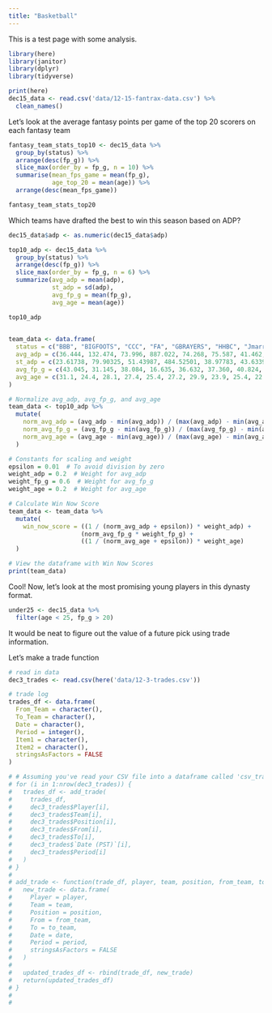 ```yaml
---
title: "Basketball"
---
```


This is a test page with some analysis.

```r
library(here)
library(janitor)
library(dplyr)
library(tidyverse)
```

```r
print(here)
dec15_data <- read.csv('data/12-15-fantrax-data.csv') %>% 
  clean_names()
```

Let's look at the average fantasy points per game of the top 20 scorers on each fantasy team

```r
fantasy_team_stats_top10 <- dec15_data %>%
  group_by(status) %>%
  arrange(desc(fp_g)) %>%
  slice_max(order_by = fp_g, n = 10) %>%
  summarise(mean_fps_game = mean(fp_g),
            age_top_20 = mean(age)) %>% 
  arrange(desc(mean_fps_game))

fantasy_team_stats_top20
```

Which teams have drafted the best to win this season based on ADP?

```r
dec15_data$adp <- as.numeric(dec15_data$adp)

top10_adp <- dec15_data %>% 
  group_by(status) %>% 
  arrange(desc(fp_g)) %>%
  slice_max(order_by = fp_g, n = 6) %>%
  summarize(avg_adp = mean(adp),
            st_adp = sd(adp),
            avg_fp_g = mean(fp_g),
            avg_age = mean(age))

top10_adp
  
```

```r
team_data <- data.frame(
  status = c("BBB", "BIGFOOTS", "CCC", "FA", "GBRAYERS", "HHBC", "Jmarr237", "Orcas", "SDP", "SERP", "STARKS", "VSL", "W (Mon)", "W (Sun)", "maxpat01"),
  avg_adp = c(36.444, 132.474, 73.996, 887.022, 74.268, 75.587, 41.462, 93.073, 113.332, 87.753, 61.734, 76.725, 425.520, 809.605, 88.989),
  st_adp = c(23.61738, 79.90325, 51.43987, 484.52501, 38.97783, 43.63397, 28.84837, 66.76798, 102.91086, 39.61803, 44.00860, 58.68209, NA, 496.99000, 119.87338),
  avg_fp_g = c(43.045, 31.145, 38.084, 16.635, 36.632, 37.360, 40.824, 36.683, 31.203, 30.979, 38.892, 36.071, 13.160, 11.360, 39.277),
  avg_age = c(31.1, 24.4, 28.1, 27.4, 25.4, 27.2, 29.9, 23.9, 25.4, 22.6, 27.3, 24.8, 20.0, 28.5, 29.9)
)

```

```r
# Normalize avg_adp, avg_fp_g, and avg_age
team_data <- top10_adp %>%
  mutate(
    norm_avg_adp = (avg_adp - min(avg_adp)) / (max(avg_adp) - min(avg_adp)),
    norm_avg_fp_g = (avg_fp_g - min(avg_fp_g)) / (max(avg_fp_g) - min(avg_fp_g)),
    norm_avg_age = (avg_age - min(avg_age)) / (max(avg_age) - min(avg_age))
  )

# Constants for scaling and weight
epsilon = 0.01  # To avoid division by zero
weight_adp = 0.2  # Weight for avg_adp
weight_fp_g = 0.6  # Weight for avg_fp_g
weight_age = 0.2  # Weight for avg_age

# Calculate Win Now Score
team_data <- team_data %>%
  mutate(
    win_now_score = ((1 / (norm_avg_adp + epsilon)) * weight_adp) + 
                    (norm_avg_fp_g * weight_fp_g) +
                    ((1 / (norm_avg_age + epsilon)) * weight_age)
  )

# View the dataframe with Win Now Scores
print(team_data)
```

Cool! Now, let's look at the most promising young players in this dynasty format.

```r
under25 <- dec15_data %>% 
  filter(age < 25, fp_g > 20)
```

It would be neat to figure out the value of a future pick using trade information.

Let's make a trade function

```r
# read in data
dec3_trades <- read.csv(here('data/12-3-trades.csv'))
```

```r
# trade log
trades_df <- data.frame(
  From_Team = character(), 
  To_Team = character(), 
  Date = character(), 
  Period = integer(), 
  Item1 = character(), 
  Item2 = character(),
  stringsAsFactors = FALSE
)
```

```r
# # Assuming you've read your CSV file into a dataframe called 'csv_trades'
# for (i in 1:nrow(dec3_trades)) {
#   trades_df <- add_trade(
#     trades_df, 
#     dec3_trades$Player[i], 
#     dec3_trades$Team[i], 
#     dec3_trades$Position[i], 
#     dec3_trades$From[i], 
#     dec3_trades$To[i], 
#     dec3_trades$`Date (PST)`[i], 
#     dec3_trades$Period[i]
#   )
# }
# 
# add_trade <- function(trade_df, player, team, position, from_team, to_team, date, period) {
#   new_trade <- data.frame(
#     Player = player,
#     Team = team,
#     Position = position,
#     From = from_team,
#     To = to_team,
#     Date = date,
#     Period = period,
#     stringsAsFactors = FALSE
#   )
#   
#   updated_trades_df <- rbind(trade_df, new_trade)
#   return(updated_trades_df)
# }
# 
# 

```
